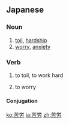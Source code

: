 ==Japanese==
{{ja-kanjitab|く|ろう|yomi=o}}

===Noun===
{{ja-noun|くろう|kyu=苦勞}}

# [[toil]], [[hardship]]
# [[worry]], [[anxiety]]

===Verb===
{{ja-verb-suru|くろう|kyu=苦勞}}

# to toil, to work hard
#: {{ja-usex|分からせるのに'''苦労'''している。|わからせる のに '''くろう''' して いる。|It takes forever for them to understand.}}
# to worry

====Conjugation====
{{ja-suru|くろう}}

[[ko:苦労]]
[[ja:苦労]]
[[zh:苦労]]